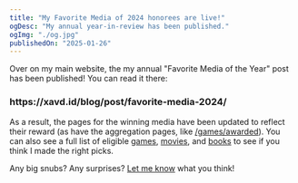 ```yaml
---
title: "My Favorite Media of 2024 honorees are live!"
ogDesc: "My annual year-in-review has been published."
ogImg: "./og.jpg"
publishedOn: "2025-01-26"
---
```


Over on my main website, the my annual "Favorite Media of the Year" post has been published! You can read it there:

<h3 class="pb-6 text-center">https://xavd.id/blog/post/favorite-media-2024/</h3>

As a result, the pages for the winning media have been updated to reflect their reward (as have the aggregation pages, like [/games/awarded](/games/awarded/)). You can also see a full list of eligible [games](/games/years/2024/), [movies](/movies/years/2024/), and [books](/books/years/2024/) to see if you think I made the right picks.

Any big snubs? Any surprises? [Let me know](/contact/) what you think!
